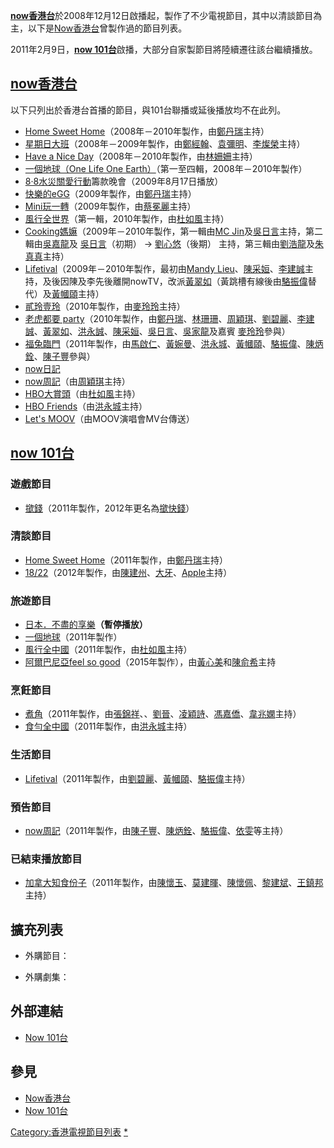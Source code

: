 '''[[now香港台|now香港台]]'''於2008年12月12日啟播起，製作了不少電視節目，其中以清談節目為主，以下是[[Now香港台|Now香港台]]曾製作過的節目列表。

2011年2月9日，'''[[now_101台|now 101台]]'''啟播，大部分自家製節目將陸續遷往該台繼續播放。

==[[now香港台|now香港台]]==
以下只列出於香港台首播的節目，與101台聯播或延後播放均不在此列。

* [[Home_Sweet_Home|Home Sweet Home]]（2008年－2010年製作，由[[鄭丹瑞|鄭丹瑞]]主持）
* [[星期日大班|星期日大班]]（2008年－2009年製作，由[[鄭經翰|鄭經翰]]、[[袁彌明|袁彌明]]、[[李燦榮|李燦榮]]主持）
* [[Have_a_Nice_Day|Have a Nice Day]]（2008年－2010年製作，由[[林姍姍|林姍姍]]主持）
* [[一個地球|一個地球（One Life One Earth）]]（第一至四輯，2008年－2010年製作）
* [[8·8水災關愛行動|8·8水災關愛行動]]籌款晚會（2009年8月17日播放）
* [[快樂的eGG|快樂的eGG]]（2009年製作，由[[鄭丹瑞|鄭丹瑞]]主持）
* [[Mini玩一轉|Mini玩一轉]]（2009年製作，由[[蔡冕麗|蔡冕麗]]主持）
* [[風行全世界|風行全世界]]（第一輯，2010年製作，由[[杜如風|杜如風]]主持）
* [[Cooking媽嫲|Cooking媽嫲]]（2009年－2010年製作，第一輯由[[MC_Jin|MC Jin]]及[[吳日言|吳日言]]主持，第二輯由[[吳嘉龍|吳嘉龍]]及 [[吳日言|吳日言]]（初期） → [[劉心悠|劉心悠]]（後期） 主持，第三輯由[[劉浩龍|劉浩龍]]及[[朱真真|朱真真]]主持）
* [[Lifetival|Lifetival]]（2009年－2010年製作，最初由[[劉碧麗|Mandy Lieu]]、[[陳采姮|陳采姮]]、[[李建誠|李建誠]]主持，及後因陳及李先後離開nowTV，改派[[黃翠如|黃翠如]]（黃跳槽有線後由[[駱振偉|駱振偉]]替代）及[[黃幗頤|黃幗頤]]主持）
* [[貳玲壹玲|貳玲壹玲]]（2010年製作，由[[麥玲玲|麥玲玲]]主持）
* [[老虎都要_party|老虎都要 party]]（2010年製作，由[[鄭丹瑞|鄭丹瑞]]、[[林珊珊|林珊珊]]、[[周穎琪|周穎琪]]、[[劉碧麗|劉碧麗]]、[[李建誠|李建誠]]、[[黃翠如|黃翠如]]、[[洪永誠|洪永誠]]、[[陳采姮|陳采姮]]、[[吳日言|吳日言]]、[[吳家龍|吳家龍]]及嘉賓 [[麥玲玲|麥玲玲]]參與）
* [[福兔臨門|福兔臨門]]（2011年製作，由[[馬啟仁|馬啟仁]]、[[黃婉曼|黃婉曼]]、[[洪永城|洪永城]]、[[黃幗頤|黃幗頤]]、[[駱振偉|駱振偉]]、[[陳炳銓|陳炳銓]]、[[陳子豐|陳子豐]]參與）
* [[now日記|now日記]]
* [[now周記|now周記]]（由[[周穎琪|周穎琪]]主持）
* [[HBO大賞頭|HBO大賞頭]]（由[[杜如風|杜如風]]主持）
* [[HBO_Friends|HBO Friends]]（由[[洪永城|洪永城]]主持）
* [[Let's_MOOV|Let's MOOV]]（由MOOV演唱會MV台傳送）

==[[now_101台|now 101台]]==

=== 遊戲節目 ===
* [[撳錢|撳錢]]（2011年製作，2012年更名為[[撳快錢|撳快錢]]）

=== 清談節目 ===
* [[Home_Sweet_Home|Home Sweet Home]]（2011年製作，由[[鄭丹瑞|鄭丹瑞]]主持）
* [[18/22|18/22]]（2012年製作，由[[陳建州|陳建州]]、[[周宜霈|大牙]]、[[黃暐婷|Apple]]主持）

=== 旅遊節目 ===
* [[日本．不盡的享樂|日本．不盡的享樂]]'''（暫停播放）'''<!--（2011年製作，由[[劉碧麗|Mandy Lieu]]主持）-->
* [[一個地球|一個地球]]（2011年製作）
* [[風行全中國|風行全中國]]（2011年製作，由[[杜如風|杜如風]]主持）
*[[阿爾巴尼亞feel_so_good|阿爾巴尼亞feel so good]]（2015年製作），由[[黃心美|黃心美]]和[[陳俞希|陳俞希]]主持

=== 烹飪節目 ===
* [[煮角|煮角]]（2011年製作，由[[張錦祥|張錦祥]]、{{link-yue|徐蒝|徐蒝}}、[[劉晉|劉晉]]、[[凌穎詩|凌穎詩]]、[[馮嘉僑|馮嘉僑]]、[[韋兆嫻|韋兆嫻]]主持）
* [[食勻全中國|食勻全中國]]（2011年製作，由[[洪永城|洪永城]]主持）

=== 生活節目 ===
* [[Lifetival|Lifetival]]（2011年製作，由[[劉碧麗|劉碧麗]]、[[黃幗頤|黃幗頤]]、[[駱振偉|駱振偉]]主持）

=== 預告節目 ===
* [[now周記|now周記]]（2011年製作，由[[陳子豐|陳子豐]]、[[陳炳銓|陳炳銓]]、[[駱振偉|駱振偉]]、[[依雯|依雯]]等主持）

=== 已結束播放節目 ===
* [[加拿大知食份子|加拿大知食份子]]（2011年製作，由[[陳懷玉|陳懷玉]]、[[莫建暉|莫建暉]]、[[陳懷佩|陳懷佩]]、[[黎建斌|黎建斌]]、[[王鎮邦|王鎮邦]]主持）

== 擴充列表 ==
* 外購節目：
{{main|Now寬頻電視外購節目列表}}

* 外購劇集：
{{main|Now寬頻電視外購劇集列表}}

== 外部連結 ==
* [https://web.archive.org/web/20110213041901/http://now101.now-tv.com/nowHK/ Now 101台]

== 參見 ==
* [[Now香港台|Now香港台]]
* [[Now_101台|Now 101台]]

{{listdev}}

[[Category:香港電視節目列表|Category:香港電視節目列表]]
[[Category:Now寬頻電視節目|*]]